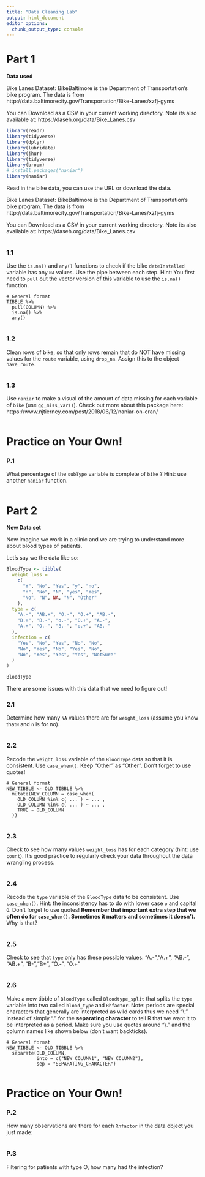 ```yaml
---
title: "Data Cleaning Lab"
output: html_document
editor_options: 
  chunk_output_type: console
---
```


# Part 1

**Data used**

Bike Lanes Dataset: BikeBaltimore is the Department of Transportation's bike program. 
The data is from http://data.baltimorecity.gov/Transportation/Bike-Lanes/xzfj-gyms

You can Download as a CSV in your current working directory.  Note its also available at: 	https://daseh.org/data/Bike_Lanes.csv 

```r
library(readr)
library(tidyverse)
library(dplyr)
library(lubridate)
library(jhur)
library(tidyverse)
library(broom)
# install.packages("naniar")
library(naniar)
```

Read in the bike data, you can use the URL or download the data.

Bike Lanes Dataset: BikeBaltimore is the Department of Transportation's bike program. 
The data is from http://data.baltimorecity.gov/Transportation/Bike-Lanes/xzfj-gyms

You can Download as a CSV in your current working directory.  Note its also available at: 	https://daseh.org/data/Bike_Lanes.csv 

```r

```

### 1.1

Use the `is.na()`  and `any()` functions to check if the bike `dateInstalled` variable has any `NA` values. Use the pipe between each step. 
Hint: You first need to `pull` out the vector version of this variable to use the `is.na()` function.

```
# General format
TIBBLE %>%
  pull(COLUMN) %>%
  is.na() %>%
  any()
```

```r

```

### 1.2

Clean rows of bike, so that only rows remain that do NOT have missing values for the `route` variable,  using `drop_na`. Assign this to the object `have_route.`

```r

```

### 1.3

Use `naniar` to make a visual of the amount of data missing for each variable of `bike` (use `gg_miss_var()`). Check out more about this package here: https://www.njtierney.com/post/2018/06/12/naniar-on-cran/

```r

```


# Practice on Your Own!

### P.1

What percentage of the `subType` variable is complete of `bike` ? Hint: use another `naniar` function.
 
```r

```


# Part 2

**New Data set**

Now imagine we work in a clinic and we are trying to understand more about blood types of patients. 

Let's say we the data like so:

```r
BloodType <- tibble(
  weight_loss =
    c(
      "Y", "No", "Yes", "y", "no",
      "n", "No", "N", "yes", "Yes",
      "No", "N", NA, "N", "Other"
    ),
  type = c(
    "A.-", "AB.+", "O.-", "O.+", "AB.-",
    "B.+", "B.-", "o.-", "O.+", "A.-",
    "A.+", "O.-", "B.-", "o.+", "AB.-"
  ),
  infection = c(
    "Yes", "No", "Yes", "No", "No",
    "No", "Yes", "No", "Yes", "No",
    "No", "Yes", "Yes", "Yes", "NotSure"
  )
)

BloodType
```

There are some issues with this data that we need to figure out!

### 2.1

Determine how many `NA` values there are for `weight_loss` (assume you know that`N` and `n` is for no).

```r

```

### 2.2

Recode the `weight_loss` variable of the `BloodType` data so that it is consistent. Use `case_when()`. Keep "Other" as "Other". Don't forget to use quotes!

```
# General format
NEW_TIBBLE <- OLD_TIBBLE %>%
  mutate(NEW_COLUMN = case_when(
    OLD_COLUMN %in% c( ... ) ~ ... ,
    OLD_COLUMN %in% c( ... ) ~ ... ,
    TRUE ~ OLD_COLUMN
  ))
```

```r

```

### 2.3

Check to see how many values `weight_loss` has for each category (hint: use `count`). It's good practice to regularly check your data throughout the data wrangling process.

```r

```

### 2.4

Recode the `type` variable of the `BloodType` data to be consistent. Use `case_when()`. Hint: the inconsistency has to do with lower case `o` and capital `O`. Don't forget to use quotes! **Remember that important extra step that we often do for `case_when()`. Sometimes it matters and sometimes it doesn't.** Why is that?

```r

```

### 2.5

Check to see that `type` only has these possible values:
 "A.-","A.+", "AB.-", "AB.+", "B-","B+", "O.-", "O.+"

```r

```

### 2.6

Make a new tibble of `BloodType` called `Bloodtype_split` that splits the `type` variable into two called `blood_type` and  `Rhfactor`. Note: periods are special characters that generally are interpreted as wild cards thus we need "\\." instead of simply "." for the **separating character** to tell R that we want it to be interpreted as a period. Make sure you use quotes around "\\." and the column names like shown below (don't want backticks).

```
# General format
NEW_TIBBLE <- OLD_TIBBLE %>%
  separate(OLD_COLUMN,
           into = c("NEW_COLUMN1", "NEW_COLUMN2"),
           sep = "SEPARATING_CHARACTER")
```

```r

```


# Practice on Your Own!

### P.2

How many observations are there for each `Rhfactor` in the data object you just made:

```r

```

### P.3

Filtering for patients with type O, how many had the infection?

```r

```
